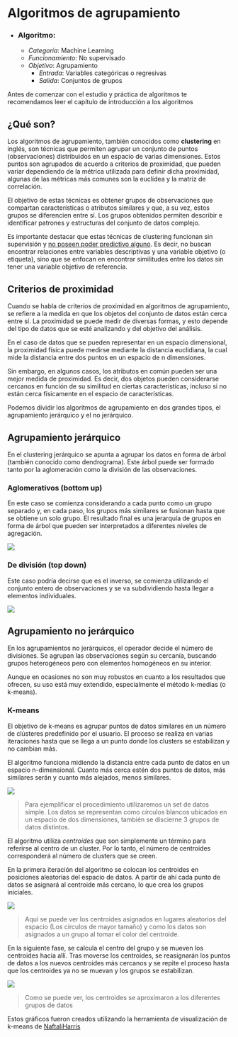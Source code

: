 # Algoritmos de agrupamiento

- ### Algoritmo:
	- *Categoría*: Machine Learning
	- *Funcionamiento*: No supervisado
	- *Objetivo*: Agrupamiento
		- *Entrada*: Variables categóricas o regresivas
		- *Salida*: Conjuntos de grupos

<div class="warning">
<p>Antes de comenzar con el estudio y práctica de algoritmos te recomendamos leer el capítulo de introducción a los algoritmos</p>
</div>

## ¿Qué son?

Los algoritmos de agrupamiento, también conocidos como **clustering** en inglés, son técnicas que permiten agrupar un conjunto de puntos (observaciones) distribuidos en un espacio de varias dimensiones. Estos puntos son agrupados de acuerdo a criterios de proximidad, que pueden variar dependiendo de la métrica utilizada para definir dicha proximidad, algunas de las métricas más comunes son la euclídea y la matriz de correlación.

El objetivo de estas técnicas es obtener grupos de observaciones que compartan características o atributos similares y que, a su vez, estos grupos se diferencien entre sí. Los grupos obtenidos permiten describir e identificar patrones y estructuras del conjunto de datos complejo.

<div class="info">
<p>Es importante destacar que estas técnicas de clustering funcionan sin supervisión y <u>no poseen poder predictivo alguno</u>. Es decir, no buscan encontrar relaciones entre variables descriptivas y una variable objetivo (o etiqueta), sino que se enfocan en encontrar similitudes entre los datos sin tener una variable objetivo de referencia.</p>
</div>

## Criterios de proximidad

Cuando se habla de criterios de proximidad en algoritmos de agrupamiento, se refiere a la medida en que los objetos del conjunto de datos están cerca entre sí. La proximidad se puede medir de diversas formas, y esto depende del tipo de datos que se esté analizando y del objetivo del análisis.

En el caso de datos que se pueden representar en un espacio dimensional, la proximidad física puede medirse mediante la distancia euclidiana, la cual mide la distancia entre dos puntos en un espacio de n dimensiones.

Sin embargo, en algunos casos, los atributos en común pueden ser una mejor medida de proximidad. Es decir, dos objetos pueden considerarse cercanos en función de su similitud en ciertas características, incluso si no están cerca físicamente en el espacio de características.

Podemos dividir los algoritmos de agrupamiento en dos grandes tipos, el agrupamiento jerárquico y el no jerárquico.

## Agrupamiento jerárquico

En el clustering jerárquico se apunta a agrupar los datos en forma de árbol (también conocido como dendrograma). Este árbol puede ser formado tanto por la aglomeración como la división de las observaciones.

### Aglomerativos (bottom up)

En este caso se comienza considerando a cada punto como un grupo separado y, en cada paso, los grupos más similares se fusionan hasta que se obtiene un solo grupo. El resultado final es una jerarquía de grupos en forma de árbol que pueden ser interpretados a diferentes niveles de agregación.

<img src="images/aparition.gif">

### De división (top down)

Este caso podría decirse que es el inverso, se comienza utilizando el conjunto entero de observaciones y se va subdividiendo hasta llegar a elementos individuales.

<img src="images/reversed.gif">

## Agrupamiento no jerárquico

En los agrupamientos no jerárquicos, el operador decide el número de divisiones. Se agrupan las observaciones según su cercanía, buscando grupos heterogéneos pero con elementos homogéneos en su interior. 

<div class="warning">
<p>Aunque en ocasiones no son muy robustos en cuanto a los resultados que ofrecen, su uso está muy extendido, especialmente el método k-medias (o k-means).</p>
</div>

### K-means

El objetivo de k-means es agrupar puntos de datos similares en un número de clústeres predefinido por el usuario. El proceso se realiza en varias iteraciones hasta que se llega a un punto donde los clusters se estabilizan y no cambian más.

El algoritmo funciona midiendo la distancia entre cada punto de datos en un espacio n-dimensional. Cuanto más cerca estén dos puntos de datos, más similares serán y cuanto más alejados, menos similares.

<img src="images/k-groups.png">

>Para ejemplificar el procedimiento utilizaremos un set de datos simple. Los datos se representan como círculos blancos ubicados en un espacio de dos dimensiones, también se discierne 3 grupos de datos distintos.

El algoritmo utiliza *centroides* que son simplemente un término para referirse al centro de un cluster. Por lo tanto, el número de centroides corresponderá al número de clusters que se creen.

En la primera iteración del algoritmo se colocan los centroides en posiciones aleatorias del espacio de datos. A partir de ahí cada punto de datos se asignará al centroide más cercano, lo que crea los grupos iniciales.

<img src="images/output.gif">

>Aquí se puede ver los centroides asignados en lugares aleatorios del espacio (Los círculos de mayor tamaño) y como los datos son asignados a un grupo al tomar el color del centroide.

En la siguiente fase, se calcula el centro del grupo y se mueven los centroides hacia allí. Tras moverse los centroides, se reasignarán los puntos de datos a los nuevos centroides más cercanos y se repite el proceso hasta que los centroides ya no se muevan y los grupos se estabilizan.

<img src="images/c.png">

>Como se puede ver, los centroides se aproximaron a los diferentes grupos de datos

<div class="info">
<p>Estos gráficos fueron creados utilizando la herramienta de visualización de k-means de <a href="https://www.naftaliharris.com/blog/visualizing-k-means-clustering/" target="_blank"> NaftaliHarris</a></p>
</div>

